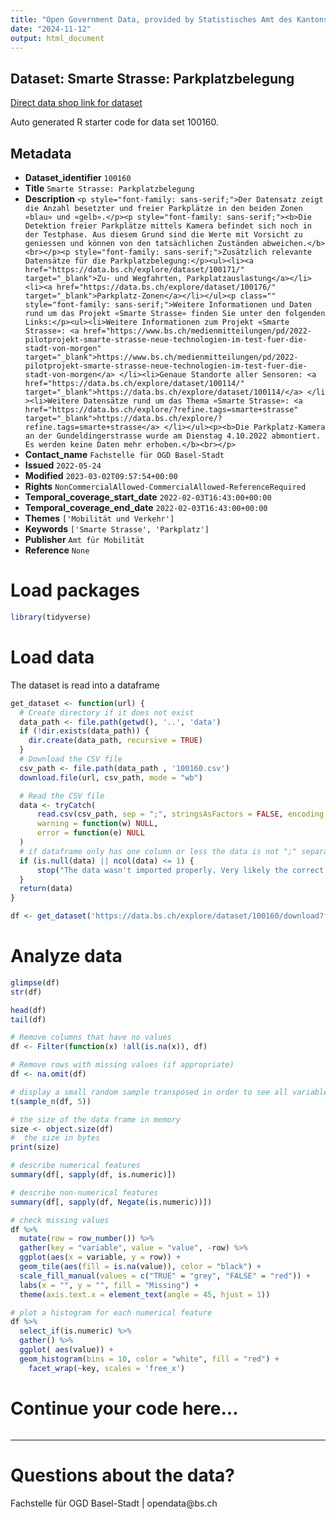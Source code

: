 ```yaml
---
title: "Open Government Data, provided by Statistisches Amt des Kantons Basel-Stadt - Fachstelle OGD"
date: "2024-11-12"
output: html_document
---
```


## Dataset: Smarte Strasse: Parkplatzbelegung

[Direct data shop link for dataset](https://data.bs.ch/explore/dataset/100160)

Auto generated R starter code for data set 100160.

## Metadata

- **Dataset_identifier** `100160`
- **Title** `Smarte Strasse: Parkplatzbelegung`
- **Description** `<p style="font-family: sans-serif;">Der Datensatz zeigt die Anzahl besetzter und freier Parkplätze in den beiden Zonen «blau» und «gelb».</p><p style="font-family: sans-serif;"><b>Die Detektion freier Parkplätze mittels Kamera befindet sich noch in der Testphase. Aus diesem Grund sind die Werte mit Vorsicht zu geniessen und können von den tatsächlichen Zuständen abweichen.</b><br></p><p style="font-family: sans-serif;">Zusätzlich relevante Datensätze für die Parkplatzbelegung:</p><ul><li><a href="https://data.bs.ch/explore/dataset/100171/" target="_blank">Zu- und Wegfahrten, Parkplatzauslastung</a></li><li><a href="https://data.bs.ch/explore/dataset/100176/" target="_blank">Parkplatz-Zonen</a></li></ul><p class="" style="font-family: sans-serif;">Weitere Informationen und Daten rund um das Projekt «Smarte Strasse» finden Sie unter den folgenden Links:</p><ul><li>Weitere Informationen zum Projekt «Smarte Strasse»: <a href="https://www.bs.ch/medienmitteilungen/pd/2022-pilotprojekt-smarte-strasse-neue-technologien-im-test-fuer-die-stadt-von-morgen" target="_blank">https://www.bs.ch/medienmitteilungen/pd/2022-pilotprojekt-smarte-strasse-neue-technologien-im-test-fuer-die-stadt-von-morgen</a> </li><li>Genaue Standorte aller Sensoren: <a href="https://data.bs.ch/explore/dataset/100114/" target="_blank">https://data.bs.ch/explore/dataset/100114/</a> </li><li>Weitere Datensätze rund um das Thema «Smarte Strasse»: <a href="https://data.bs.ch/explore/?refine.tags=smarte+strasse" target="_blank">https://data.bs.ch/explore/?refine.tags=smarte+strasse</a> </li></ul><p><b>Die Parkplatz-Kamera an der Gundeldingerstrasse wurde am Dienstag 4.10.2022 abmontiert. Es werden keine Daten mehr erhoben.</b><br></p>`
- **Contact_name** `Fachstelle für OGD Basel-Stadt`
- **Issued** `2022-05-24`
- **Modified** `2023-03-02T09:57:54+00:00`
- **Rights** `NonCommercialAllowed-CommercialAllowed-ReferenceRequired`
- **Temporal_coverage_start_date** `2022-02-03T16:43:00+00:00`
- **Temporal_coverage_end_date** `2022-02-03T16:43:00+00:00`
- **Themes** `['Mobilität und Verkehr']`
- **Keywords** `['Smarte Strasse', 'Parkplatz']`
- **Publisher** `Amt für Mobilität`
- **Reference** `None`


# Load packages

```r

library(tidyverse)
```

# Load data

The dataset is read into a dataframe

```r
get_dataset <- function(url) {
  # Create directory if it does not exist
  data_path <- file.path(getwd(), '..', 'data')
  if (!dir.exists(data_path)) {
    dir.create(data_path, recursive = TRUE)
  }
  # Download the CSV file
  csv_path <- file.path(data_path , '100160.csv')
  download.file(url, csv_path, mode = "wb")

  # Read the CSV file
  data <- tryCatch(
      read.csv(csv_path, sep = ";", stringsAsFactors = FALSE, encoding = "UTF-8"),
      warning = function(w) NULL,
      error = function(e) NULL
  )
  # if dataframe only has one column or less the data is not ";" separated
  if (is.null(data) || ncol(data) <= 1) {
      stop("The data wasn't imported properly. Very likely the correct separator couldn't be found.\nPlease check the dataset manually and adjust the code.")
  }
  return(data)
}
```

```r

df <- get_dataset('https://data.bs.ch/explore/dataset/100160/download?format=csv&timezone=Europe%2FZurich')

```

# Analyze data

```r

glimpse(df)
str(df)

head(df)
tail(df)

```

```r
# Remove columns that have no values
df <- Filter(function(x) !all(is.na(x)), df)

# Remove rows with missing values (if appropriate)
df <- na.omit(df)
```

```r
# display a small random sample transposed in order to see all variables
t(sample_n(df, 5))
```

```r
# the size of the data frame in memory
size <- object.size(df)
#  the size in bytes
print(size)
```

```r
# describe numerical features
summary(df[, sapply(df, is.numeric)])
```

```r
# describe non-numerical features
summary(df[, sapply(df, Negate(is.numeric))])
```

```r
# check missing values
df %>%
  mutate(row = row_number()) %>%
  gather(key = "variable", value = "value", -row) %>%
  ggplot(aes(x = variable, y = row)) +
  geom_tile(aes(fill = is.na(value)), color = "black") +
  scale_fill_manual(values = c("TRUE" = "grey", "FALSE" = "red")) +
  labs(x = "", y = "", fill = "Missing") +
  theme(axis.text.x = element_text(angle = 45, hjust = 1))
```

```r
# plot a histogram for each numerical feature
df %>%
  select_if(is.numeric) %>%
  gather() %>%
  ggplot( aes(value)) +
  geom_histogram(bins = 10, color = "white", fill = "red") +
    facet_wrap(~key, scales = 'free_x')
```

# Continue your code here...

```r

```
------------------------------------------------------------------------

# Questions about the data?

Fachstelle für OGD Basel-Stadt | opendata@bs.ch
